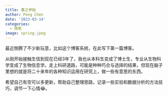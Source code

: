 ```yaml
---
title: 春之伊始
author: Peng Chen
date: '2023-03-14'
categories:
  - 随笔
image: spring.jpeg
---
```

最近倒腾了不少新玩意，比如这个博客系统，在此写下第一篇博客。

从刚开始接触生信到现在已经3年了，我也从本科生变成了博士生，专业从生物科学变成了生物信息学。走上科研道路，可能是种种巧合与选择的结果，但现在脑子里想的就是将二十来年的各种知识运用在研究上，做一些有意思的东西。

希望自己有空可以多更新，帮助自己整理思路，记录一些实验和数据分析的方法技巧，调节一下心情😂。